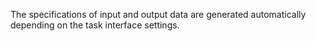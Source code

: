The specifications of input and output data are generated automatically depending on the task interface settings.